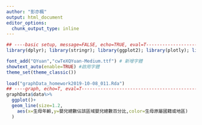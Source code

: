 ```yaml
---
author: "彭亦楓"
output: html_document
editor_options: 
  chunk_output_type: inline
---
```


```r


## ----basic setup, message=FALSE, echo=TRUE, eval=T-----------------------
library(dplyr); library(stringr); library(ggplot2); library(plotly); library(lubridate); library(readr); library(tidyr); library(showtext)

font_add("QYuan","cwTeXQYuan-Medium.ttf") # 新增字體
showtext_auto(enable=TRUE) #啟用字體
theme_set(theme_classic())
 
load("graphData_homework2019-10-08_011.Rda")
## ----graph, echo=T, eval=T-----------------------------------------------
graphData$data%>%
  ggplot()+
  geom_line(size=1.2,
    aes(x=生母年齡,y=嬰兒總數佔該區域嬰兒總數百分比,color=生母原屬國籍或地區)
  )
```
 
